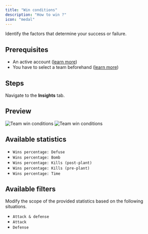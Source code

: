 ```yaml
---
title: "Win conditions"
description: "How to win ?"
icon: "medal"
---
```


Identify the factors that determine your success or failure.

## Prerequisites

- An active account ([learn more](/get-started/setup))
- You have to select a team beforehand ([learn more](/core/team/root))

## Steps

Navigate to the **Insights** tab.

## Preview

<Frame>
    <img
        className="block dark:hidden"
        src="./images/win-conditions/component.png"
        alt="Team win conditions"
    />
    <img
        className="hidden dark:block"
        src="./images/win-conditions/component.png"
        alt="Team win conditions"
    />
</Frame>

## Available statistics

- `Wins percentage: Defuse`
- `Wins percentage: Bomb`
- `Wins percentage: Kills (post-plant)`
- `Wins percentage: Kills (pre-plant)`
- `Wins percentage: Time`

## Available filters

Modify the scope of the provided statistics based on the following situations.
- `Attack & defense`
- `Attack`
- `Defense`
